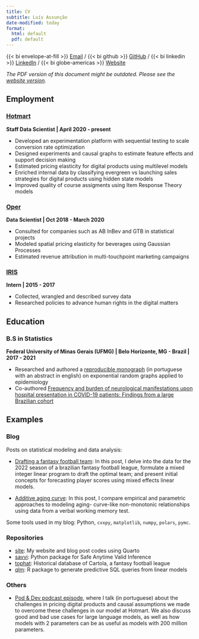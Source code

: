 ```yaml
---
title: CV
subtitle: Luís Assunção
date-modified: today
format:
  html: default
  pdf: default
---
```


{{< bi envelope-at-fill >}} [Email]({{< var email >}}) /
{{< bi github >}} [GitHub]({{< var github >}}) /
{{< bi linkedin >}} [LinkedIn]({{< var linkedin >}}) /
{{< bi globe-americas >}} [Website]({{< var website >}})

_The PDF version of this document might be outdated. Please see the [website
version]({{< var website >}}/cv.html)._

## Employment

### [Hotmart](https://hotmart.com/en)

**Staff Data Scientist | April 2020 - present**

* Developed an experimentation platform with sequential testing to scale
  conversion rate optimization
* Designed experiments and causal graphs to estimate feature effects and
  support decision making
* Estimated pricing elasticity for digital products using multilevel models
* Enriched internal data by classifying evergreen vs launching sales strategies
  for digital products using hidden state models
* Improved quality of course assigments using Item Response Theory models

### [Oper](https://operdata.com.br)

**Data Scientist | Oct 2018 - March 2020**

* Consulted for companies such as AB InBev and GTB in statistical projects
* Modeled spatial pricing elasticity for beverages using Gaussian Processes
* Estimated revenue attribution in multi-touchpoint marketing campaigns

### [IRIS](https://irisbh.com.br/en/)

**Intern | 2015 - 2017**

* Collected, wrangled and described survey data
* Researched policies to advance human rights in the digital matters

## Education

### B.S in Statistics

**Federal University of Minas Gerais (UFMG) | Belo Horizonte, MG - Brazil | 2017
- 2021**

* Researched and authored a
[reproducible monograph](https://github.com/assuncaolfi/monografia/blob/main/monografia.pdf)
(in portuguese with an abstract in english) on exponential random graphs applied
to epidemiology
* Co-authored [Frequency and burden of neurological manifestations upon
hospital presentation in COVID-19 patients: Findings from a large Brazilian
cohort](https://pubmed.ncbi.nlm.nih.gov/36375382/)

## Examples

### Blog

Posts on statistical modeling and data analysis:

* [Drafting a fantasy football team](https://assuncaolfi.github.io/site/blog/fantasy-football):
  In this post, I delve into the data for the 2022 season of a brazilian fantasy
  football league, formulate a mixed integer linear program to draft the optimal
  team; and present initial concepts for forecasting player scores using mixed
  effects linear models.

* [Additive aging curve](https://assuncaolfi.github.io/site/blog/aging-curve):
  In this post, I compare empirical and parametric approaches to modeling aging-
  curve-like non-monotonic relationships using data from a verbal working memory
  test.

Some tools used in my blog: Python, `cvxpy`, `matplotlib`, `numpy`, `polars`,
`pymc`.

### Repositories

* [site](https://github.com/assuncaolfi/site): My website and blog post codes
  using Quarto
* [savvi](https://github.com/assuncaolfi/savvi): Python package for Safe
  Anytime Valid Inference
* [tophat](https://github.com/assuncaolfi/tophat): Historical database of
  Cartola, a fantasy football league
* [qlm](https://github.com/assuncaolfi/qlm): R package to generate predictive
  SQL queries from linear models

### Others

* [Pod & Dev podcast episode](https://podcasts.apple.com/br/podcast/evolu%C3%A7%C3%A3o-e-perspectivas-futuras-para-intelig%C3%AAncia-artificial/id1666875166?i=1000628439729&l=en-GB),
  where I talk (in portuguese) about the challenges in pricing digital products
  and causal assumptions we made to overcome these challenges in our model at
  Hotmart. We also discuss good and bad use cases for large language models, as
  well as how models with 2 parameters can be as useful as models with 200 million
  parameters.
